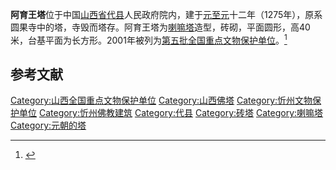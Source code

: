 {{coord|39|04|04|N|112|57|10|E|display=title|scale:10000}}
{{文物保护单位
| 级别 = 全国
| 名称 = 阿育王塔
| 图片 = Ashoka Pagoda, Dai County, Shanxi, 2020-09-09 04.jpg
| 图片大小 = 180px
| 所在 = [[山西省|山西省]][[代县|代县]]
| 分类 = 古建筑
| 时代 = [[元朝|元]]
| 编号 = [[第五批全国重点文物保护单位|第五批]]第234项
| 登录 = 2001年6月25日
}}
'''阿育王塔'''位于中国[[山西省|山西省]][[代县|代县]]人民政府院内，建于[[元朝|元]][[至元_(忽必烈)|至元]]十二年（1275年），原系圆果寺中的塔，寺毁而塔存。阿育王塔为[[喇嘛塔|喇嘛塔]]造型，砖砌，平面圆形，高40米，台基平面为长方形。2001年被列为[[第五批全国重点文物保护单位|第五批全国重点文物保护单位]]。<ref>{{Cite book |title=全国重点文物保护单位·第一至第五批·第Ⅰ卷 |publisher=文物出版社 |year=2004 |isbn=7-5010-1525-2 |pages=374 }}</ref>

==参考文献==
{{reflist}}

{{山西全国重点文物保护单位}}

{{DEFAULTSORT:Dai}}
[[Category:山西全国重点文物保护单位|Category:山西全国重点文物保护单位]]
[[Category:山西佛塔|Category:山西佛塔]]
[[Category:忻州文物保护单位|Category:忻州文物保护单位]]
[[Category:忻州佛教建筑|Category:忻州佛教建筑]]
[[Category:代县|Category:代县]]
[[Category:砖塔|Category:砖塔]]
[[Category:喇嘛塔|Category:喇嘛塔]]
[[Category:元朝的塔|Category:元朝的塔]]